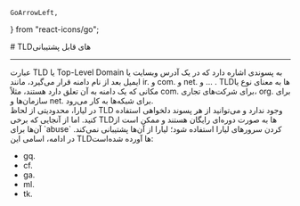     GoArrowLeft,
} from "react-icons/go";


<Layout>
<Head>
<title>مستندات TLDهای قابل پشتیبانی - لیارا</title>
<meta property="og:title" content="مستندات خدمات رایانش ابری لیارا" />
<meta property="og:description" content="مستندات مربوط به آشنایی با TLD یا Top Level Domainهای قابل پشتیبانی در لیارا"  />
</Head>
# TLDهای قابل پشتیبانی
<hr className="mb-2" />
عبارت TLD یا Top-Level Domain به پسوندی اشاره دارد که در یک آدرس وبسایت یا ایمیل بعد از نام دامنه قرار می‌گیرد، مانند <Important>ir.</Important> و  <Important>com.</Important> و <Important>net.</Important> و ... . TLD‌ها به معنای نوع یا مکانی که یک دامنه به آن تعلق دارد هستند، مثلاً <Important>com.</Important> برای شرکت‌های تجاری، <Important>org.</Important> برای سازمان‌ها و <Important>net.</Important> برای شبکه‌ها به کار می‌رود.
<div className="h-4" />

<Section id="not-supported-tlds" title="TLDهای غیرقابل پشتیبانی" />
در لیارا، محدودیتی از لحاظ TLD وجود ندارد و می‌توانید از هر پسوند دلخواهی استفاده کنید. اما از آنجایی که برخی TLDها به صورت دوره‌ای رایگان هستند و ممکن است از آن‌ها برای `abuse` کردن سرورهای لیارا استفاده شود؛ لیارا از آن‌ها پشتیبانی نمی‌کند. در ادامه، اسامی این TLDها آورده شده‌است:
<div className="h-4" />

<ul>
 <li>gq.</li>
 <li>cf.</li>
 <li>ga.</li>
 <li>ml.</li>
 <li>tk.</li> 
</ul>

</Layout>
